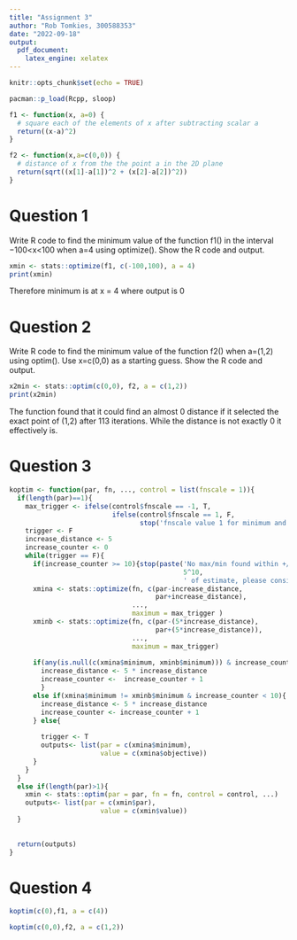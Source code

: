 ```yaml
---
title: "Assignment 3"
author: "Rob Tomkies, 300588353"
date: "2022-09-18"
output: 
  pdf_document: 
    latex_engine: xelatex
---
```


```r
knitr::opts_chunk$set(echo = TRUE)
```

```r
pacman::p_load(Rcpp, sloop)

f1 <- function(x, a=0) {
  # square each of the elements of x after subtracting scalar a
  return((x-a)^2)
}

f2 <- function(x,a=c(0,0)) {
  # distance of x from the the point a in the 2D plane
  return(sqrt((x[1]-a[1])^2 + (x[2]-a[2])^2))
}
```


# Question 1

Write R code to find the minimum value of the function f1() in the interval −100<x<100 when a=4 using optimize(). Show the R code and output.

```r
xmin <- stats::optimize(f1, c(-100,100), a = 4) 
print(xmin)
```
Therefore minimum is at x = 4 where output is 0

# Question 2

Write R code to find the minimum value of the function f2() when a=(1,2) using optim(). Use x=c(0,0) as a starting guess. Show the R code and output.

```r
x2min <- stats::optim(c(0,0), f2, a = c(1,2)) 
print(x2min)
```
The function found that it could find an almost 0 distance if it selected the exact point of (1,2) after 113 iterations. While the distance is not exactly 0 it effectively is.

# Question 3

```r
koptim <- function(par, fn, ..., control = list(fnscale = 1)){
  if(length(par)==1){
    max_trigger <- ifelse(control$fnscale == -1, T,
                          ifelse(control$fnscale == 1, F,
                                 stop('fnscale value 1 for minimum and -1 for maximum')))
    trigger <- F
    increase_distance <- 5
    increase_counter <- 0
    while(trigger == F){
      if(increase_counter >= 10){stop(paste('No max/min found within +/- ',
                                            5^10,
                                            ' of estimate, please consider search start and max/min choice'))}
      xmina <- stats::optimize(fn, c(par-increase_distance,
                                     par+increase_distance),
                               ...,
                               maximum = max_trigger )
      xminb <- stats::optimize(fn, c(par-(5*increase_distance),
                                     par+(5*increase_distance)),
                               ...,
                               maximum = max_trigger)
      
      if(any(is.null(c(xmina$minimum, xminb$minimum))) & increase_counter < 10){
        increase_distance <- 5 * increase_distance
        increase_counter <-  increase_counter + 1
        }
      else if(xmina$minimum != xminb$minimum & increase_counter < 10){
        increase_distance <- 5 * increase_distance
        increase_counter <- increase_counter + 1
      } else{
        
        trigger <- T
        outputs<- list(par = c(xmina$minimum),
                       value = c(xmina$objective))
      }
    }
  }
  else if(length(par)>1){
    xmin <- stats::optim(par = par, fn = fn, control = control, ...)
    outputs<- list(par = c(xmin$par),
                       value = c(xmin$value))
  }
  
  
  return(outputs)
}

```


# Question 4


```r
koptim(c(0),f1, a = c(4))
```
```r
koptim(c(0,0),f2, a = c(1,2))
```




